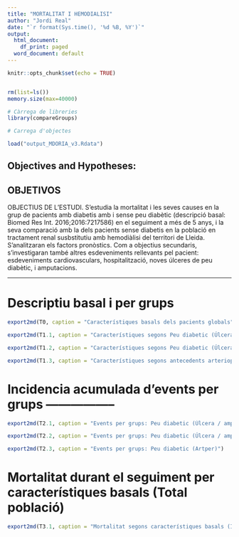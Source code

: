 ```yaml
---
title: "MORTALITAT I HEMODIALISI"
author: "Jordi Real"
date: "`r format(Sys.time(), '%d %B, %Y')`"
output:
  html_document:
    df_print: paged
  word_document: default
---
```


```r
knitr::opts_chunk$set(echo = TRUE)


rm(list=ls())
memory.size(max=40000)

# Càrrega de libreries 
library(compareGroups)

# Carrega d'objectes

load("output_MDORIA_v3.Rdata")


```

## Objectives and Hypotheses: 

## OBJETIVOS

OBJECTIUS DE L’ESTUDI.
S'estudia la mortalitat i les seves causes en la grup de pacients amb diabetis amb i sense peu diabètic (descripció basal: Biomed Res Int. 2016;2016:7217586) en el seguiment a més de 5 anys, i la seva comparació amb la dels pacients sense diabetis en la població en tractament renal susbstitutiu amb hemodiàlisi del territori de Lleida. S'analitzaran els factors pronòstics. Com a objectius secundaris, s'investigaran també altres esdeveniments rellevants pel pacient: esdeveniments cardiovasculars, hospitalització, noves úlceres de peu diabètic, i amputacions.

***

# Descriptiu basal i per grups   

```r

export2md(T0, caption = "Característiques basals dels pacients globals")

export2md(T1.1, caption = "Característiques segons Peu diabetic (Úlcera o amputació o Artper)")

export2md(T1.2, caption = "Característiques segons Peu diabetic (Úlcera o amputació)")

export2md(T1.3, caption = "Característiques segons antecedents arteriopatia perifèrica")


```


# Incidencia acumulada d'events per grups  ----------------- 

```r

export2md(T2.1, caption = "Events per grups: Peu diabetic (Úlcera / amputació/Artper)")

export2md(T2.2, caption = "Events per grups: Peu diabetic (Úlcera / amputació)")

export2md(T2.3, caption = "Events per grups: Peu diabetic (Artper)")

```


# Mortalitat durant el seguiment per característiques basals (Total població)

```r


export2md(T3.1, caption = "Mortalitat segons característiques basals (IA i HR)")


```

